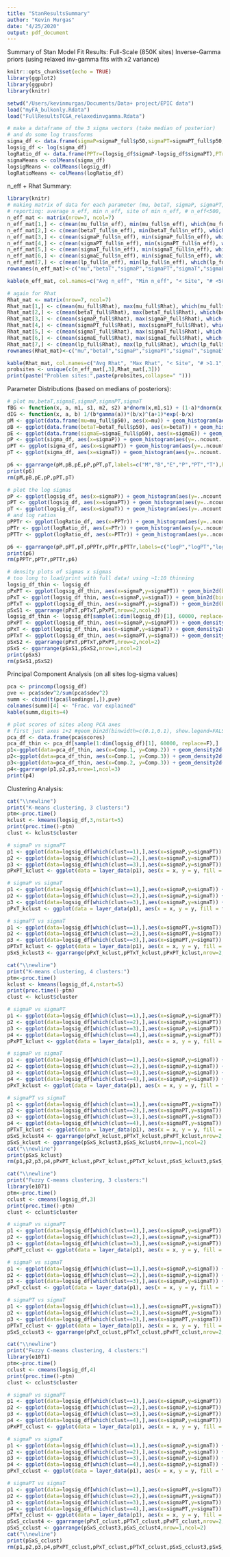 ```yaml
---
title: "StanResultsSummary"
author: "Kevin Murgas"
date: "4/25/2020"
output: pdf_document
---
```

Summary of Stan Model Fit Results: Full-Scale (850K sites)
\newline Inverse-Gamma priors (using relaxed inv-gamma fits with x2 variance)
```r
knitr::opts_chunk$set(echo = TRUE)
library(ggplot2)
library(ggpubr)
library(knitr)
```

```r
setwd("/Users/kevinmurgas/Documents/Data+ project/EPIC data")
load("myFA_bulkonly.Rdata")
load("FullResultsTCGA_relaxedinvgamma.Rdata")

# make a dataframe of the 3 sigma vectors (take median of posterior)
# and do some log transforms
sigma_df <- data.frame(sigmaP=sigmaP_full$p50,sigmaPT=sigmaPT_full$p50,sigmaT=sigmaT_full$p50)
logsig_df <- log(sigma_df)
logRatio_df <- data.frame(PPTr=(logsig_df$sigmaP-logsig_df$sigmaPT),PTr=(logsig_df$sigmaP-logsig_df$sigmaT),PTTr=(logsig_df$sigmaPT-logsig_df$sigmaT))
sigmaMeans <- colMeans(sigma_df)
logsigMeans <- colMeans(logsig_df)
logRatioMeans <- colMeans(logRatio_df)
```

n_eff + Rhat Summary: \newline
```r
library(knitr)
# making matrix of data for each parameter (mu, betaT, sigmaP, sigmaPT, sigmaT, sigmaE, lp__)
# reporting: average n_eff, min n_eff, site of min n_eff, # n_eff<500, (%), # n_eff<100, (%)
n_eff_mat <- matrix(nrow=7, ncol=7)
n_eff_mat[1,] <- c(mean(mu_full$n_eff), min(mu_full$n_eff), which(mu_full$n_eff==min(mu_full$n_eff)), sum(mu_full$n_eff<500), sum(mu_full$n_eff<500)*100/length(mu_full$n_eff), sum(mu_full$n_eff<100), sum(mu_full$n_eff<100)*100/length(mu_full$n_eff))
n_eff_mat[2,] <- c(mean(betaT_full$n_eff), min(betaT_full$n_eff), which(betaT_full$n_eff==min(betaT_full$n_eff)), sum(betaT_full$n_eff<500), sum(betaT_full$n_eff<500)*100/length(betaT_full$n_eff), sum(betaT_full$n_eff<100), sum(betaT_full$n_eff<100)*100/length(betaT_full$n_eff))
n_eff_mat[3,] <- c(mean(sigmaP_full$n_eff), min(sigmaP_full$n_eff), which(sigmaP_full$n_eff==min(sigmaP_full$n_eff)), sum(sigmaP_full$n_eff<500), sum(sigmaP_full$n_eff<500)*100/length(sigmaP_full$n_eff), sum(sigmaP_full$n_eff<100), sum(sigmaP_full$n_eff<100)*100/length(sigmaP_full$n_eff))
n_eff_mat[4,] <- c(mean(sigmaPT_full$n_eff), min(sigmaPT_full$n_eff), which(sigmaPT_full$n_eff==min(sigmaPT_full$n_eff)), sum(sigmaPT_full$n_eff<500), sum(sigmaPT_full$n_eff<500)*100/length(sigmaPT_full$n_eff), sum(sigmaPT_full$n_eff<100), sum(sigmaPT_full$n_eff<100)*100/length(sigmaPT_full$n_eff))
n_eff_mat[5,] <- c(mean(sigmaT_full$n_eff), min(sigmaT_full$n_eff), which(sigmaT_full$n_eff==min(sigmaT_full$n_eff)), sum(sigmaT_full$n_eff<500), sum(sigmaT_full$n_eff<500)*100/length(sigmaT_full$n_eff), sum(sigmaT_full$n_eff<100), sum(sigmaT_full$n_eff<100)*100/length(sigmaT_full$n_eff))
n_eff_mat[6,] <- c(mean(sigmaE_full$n_eff), min(sigmaE_full$n_eff), which(sigmaE_full$n_eff==min(sigmaE_full$n_eff)), sum(sigmaE_full$n_eff<500), sum(sigmaE_full$n_eff<500)*100/length(sigmaE_full$n_eff), sum(sigmaE_full$n_eff<100), sum(sigmaE_full$n_eff<100)*100/length(sigmaE_full$n_eff))
n_eff_mat[7,] <- c(mean(lp_full$n_eff), min(lp_full$n_eff), which(lp_full$n_eff==min(lp_full$n_eff)), sum(lp_full$n_eff<500), sum(lp_full$n_eff<500)*100/length(lp_full$n_eff), sum(lp_full$n_eff<100), sum(lp_full$n_eff<100)*100/length(lp_full$n_eff))
rownames(n_eff_mat)<-c("mu","betaT","sigmaP","sigmaPT","sigmaT","sigmaE","lp__")

kable(n_eff_mat, col.names=c("Avg n_eff", "Min n_eff", "< Site", "# <500","% <500","# <100", "% <100"), digits = 2)

# again for Rhat
Rhat_mat <- matrix(nrow=7, ncol=7)
Rhat_mat[1,] <- c(mean(mu_full$Rhat), max(mu_full$Rhat), which(mu_full$Rhat==max(mu_full$Rhat)), sum(mu_full$Rhat>1.1), sum(mu_full$Rhat>1.1)*100/length(mu_full$Rhat), sum(mu_full$Rhat>1.01), sum(mu_full$Rhat>1.01)*100/length(mu_full$Rhat))
Rhat_mat[2,] <- c(mean(betaT_full$Rhat), max(betaT_full$Rhat), which(betaT_full$Rhat==max(betaT_full$Rhat)), sum(betaT_full$Rhat>1.1), sum(betaT_full$Rhat>1.1)*100/length(betaT_full$Rhat), sum(betaT_full$Rhat>1.01), sum(betaT_full$Rhat>1.01)*100/length(betaT_full$Rhat))
Rhat_mat[3,] <- c(mean(sigmaP_full$Rhat), max(sigmaP_full$Rhat), which(sigmaP_full$Rhat==max(sigmaP_full$Rhat)), sum(sigmaP_full$Rhat>1.1), sum(sigmaP_full$Rhat>1.1)*100/length(sigmaP_full$Rhat), sum(sigmaP_full$Rhat>1.01), sum(sigmaP_full$Rhat>1.01)*100/length(sigmaP_full$Rhat))
Rhat_mat[4,] <- c(mean(sigmaPT_full$Rhat), max(sigmaPT_full$Rhat), which(sigmaPT_full$Rhat==max(sigmaPT_full$Rhat)), sum(sigmaPT_full$Rhat>1.1), sum(sigmaPT_full$Rhat>1.1)*100/length(sigmaPT_full$Rhat), sum(sigmaPT_full$Rhat>1.01), sum(sigmaPT_full$Rhat>1.01)*100/length(sigmaPT_full$Rhat))
Rhat_mat[5,] <- c(mean(sigmaT_full$Rhat), max(sigmaT_full$Rhat), which(sigmaT_full$Rhat==max(sigmaT_full$Rhat)), sum(sigmaT_full$Rhat>1.1), sum(sigmaT_full$Rhat>1.1)*100/length(sigmaT_full$Rhat), sum(sigmaT_full$Rhat>1.01), sum(sigmaT_full$Rhat>1.01)*100/length(sigmaT_full$Rhat))
Rhat_mat[6,] <- c(mean(sigmaE_full$Rhat), max(sigmaE_full$Rhat), which(sigmaE_full$Rhat==max(sigmaE_full$Rhat)), sum(sigmaE_full$Rhat>1.1), sum(sigmaE_full$Rhat>1.1)*100/length(sigmaE_full$Rhat), sum(sigmaE_full$Rhat>1.01), sum(sigmaE_full$Rhat>1.01)*100/length(sigmaE_full$Rhat))
Rhat_mat[7,] <- c(mean(lp_full$Rhat), max(lp_full$Rhat), which(lp_full$Rhat==max(lp_full$Rhat)), sum(lp_full$Rhat>1.1), sum(lp_full$Rhat>1.1)*100/length(lp_full$Rhat), sum(lp_full$Rhat>1.01), sum(lp_full$Rhat>1.01)*100/length(lp_full$Rhat))
rownames(Rhat_mat)<-c("mu","betaT","sigmaP","sigmaPT","sigmaT","sigmaE","lp__")

kable(Rhat_mat, col.names=c("Avg Rhat", "Max Rhat", "< Site", "# >1.1","% >1.1","# >1.01", "% >1.01"), digits = 2)
probsites <- unique(c(n_eff_mat[,3],Rhat_mat[,3]))
print(paste("Problem sites:",paste(probsites,collapse=" ")))
```
\newpage
Parameter Distributions (based on medians of posteriors): \newline
```r

# plot mu,betaT,sigmaE,sigmaP,sigmaPT,sigmaT
fBG <- function(x, a, m1, s1, m2, s2) a*dnorm(x,m1,s1) + (1-a)*dnorm(x,m2,s2)
dIG <- function(x, a, b) 1/(b*gamma(a))*(b/x)^(a+1)*exp(-b/x)
pM <- ggplot(data.frame(mu=mu_full$p50), aes(x=mu)) + geom_histogram(aes(y=..ncount..), binwidth=0.1) + ggtitle("Mu") + xlim(c(-5,5)) + geom_vline(xintercept=mean(mu_full$p50), linetype="dotted") + theme_bw() + stat_function(fun=function(x) fBG(x,0.3557,-3.0675, 0.75214,1.1290, 1.39197)/0.1906566,geom="line",color="red")
pB <- ggplot(data.frame(betaT=betaT_full$p50), aes(x=betaT)) + geom_histogram(aes(y=..ncount..), binwidth=0.1) + ggtitle("BetaT") + xlim(c(-5,5)) + geom_vline(xintercept=mean(betaT_full$p50), linetype="dotted") + theme_bw() + stat_function(fun=function(x) dcauchy(x,-0.04051, 0.38660)/0.823357,geom="line",color="red")
pE <- ggplot(data.frame(sigmaE=sigmaE_full$p50), aes(x=sigmaE)) + geom_histogram(aes(y=..ncount..), binwidth=0.05) + ggtitle("sigmaE") + xlim(c(0,2)) + geom_vline(xintercept=mean(sigmaE_full$p50), linetype="dotted") + theme_bw() + stat_function(fun=function(x) dIG(x,1,1)/0.54134, geom="line",color="red")
pP <- ggplot(sigma_df, aes(x=sigmaP)) + geom_histogram(aes(y=..ncount..), binwidth=0.05) + ggtitle("sigmaP") + xlim(c(0,2)) + geom_vline(xintercept=sigmaMeans[1], linetype="dotted") + theme_bw() + stat_function(fun=function(x) dIG(x, 3.7350, 1.0694)/2.9791,geom="line",color="red")
pPT <- ggplot(sigma_df, aes(x=sigmaPT)) + geom_histogram(aes(y=..ncount..), binwidth=0.05) + ggtitle("sigmaPT") + xlim(c(0,2)) + geom_vline(xintercept=sigmaMeans[2], linetype="dotted") + theme_bw() + stat_function(fun=function(x) dIG(x, 2.4884, 1.2601)/1.4368,geom="line",color="red")
pT <- ggplot(sigma_df, aes(x=sigmaT)) + geom_histogram(aes(y=..ncount..), binwidth=0.05) + ggtitle("sigmaT") + xlim(c(0,2)) + geom_vline(xintercept=sigmaMeans[3], linetype="dotted") + theme_bw() + stat_function(fun=function(x) dIG(x, 4.8358, 1.1529)/3.9851,geom="line",color="red")

p6 <- ggarrange(pM,pB,pE,pP,pPT,pT,labels=c("M","B","E","P","PT","T"),hjust=0,nrow=2,ncol=3)
print(p6)
rm(pM,pB,pE,pP,pPT,pT)

# plot the log sigmas
pP <- ggplot(logsig_df, aes(x=sigmaP)) + geom_histogram(aes(y=..ncount..), binwidth=0.1) + ggtitle("log(sigmaP)") + xlim(c(-5,5)) + geom_vline(xintercept=logsigMeans[1], linetype="dotted") + theme_bw()  + stat_function(fun=function(x) dIG(exp(x), 3.7350, 1.0694)/2.9791, geom="line",color="red")
pPT <- ggplot(logsig_df, aes(x=sigmaPT)) + geom_histogram(aes(y=..ncount..), binwidth=0.1) + ggtitle("log(sigmaPT)") + xlim(c(-5,5)) + geom_vline(xintercept=logsigMeans[2], linetype="dotted") + theme_bw() + stat_function(fun=function(x) dIG(exp(x), 2.4884, 1.2601)/1.4368, geom="line",color="red")
pT <- ggplot(logsig_df, aes(x=sigmaT)) + geom_histogram(aes(y=..ncount..), binwidth=0.1) + ggtitle("log(sigmaT)") + xlim(c(-5,5)) + geom_vline(xintercept=logsigMeans[3], linetype="dotted") + theme_bw() + stat_function(fun=function(x) dIG(exp(x), 4.8358, 1.1529)/3.9851, geom="line",color="red")
# and log ratios
pPPTr <- ggplot(logRatio_df, aes(x=PPTr)) + geom_histogram(aes(y=..ncount..), binwidth=0.1) + ggtitle(expression("log("*sigma*"P/"*sigma*"PT)")) + xlim(c(-5,5)) + geom_vline(xintercept=logRatioMeans[1], linetype="dotted") + theme_bw()
pPTr <- ggplot(logRatio_df, aes(x=PTr)) + geom_histogram(aes(y=..ncount..), binwidth=0.1) + ggtitle(expression("log("*sigma*"P/"*sigma*"T)")) + xlim(c(-5,5)) + geom_vline(xintercept=logRatioMeans[2], linetype="dotted") + theme_bw()
pPTTr <- ggplot(logRatio_df, aes(x=PTTr)) + geom_histogram(aes(y=..ncount..), binwidth=0.1) + ggtitle(expression("log("*sigma*"PT/"*sigma*"T)")) + xlim(c(-5,5)) + geom_vline(xintercept=logRatioMeans[3], linetype="dotted") + theme_bw()

p6 <- ggarrange(pP,pPT,pT,pPPTr,pPTr,pPTTr,labels=c("logP","logPT","logT","PPTr","PTr","PTTr"),hjust=0,nrow=2,ncol=3)
print(p6)
rm(pPPTr,pPTr,pPTTr,p6)

# density plots of sigmas x sigmas
# too long to load/print with full data! using ~1:10 thinning
logsig_df_thin <- logsig_df
pPxPT <- ggplot(logsig_df_thin, aes(x=sigmaP,y=sigmaPT)) + geom_bin2d(binwidth=c(0.1,0.1), show.legend=FALSE) + ggtitle("log-P vs log-PT") + xlim(-5,2) + ylim(-5,2)
pPxT <- ggplot(logsig_df_thin, aes(x=sigmaP,y=sigmaT)) + geom_bin2d(binwidth=c(0.1,0.1), show.legend=FALSE) + ggtitle("log-P vs log-T") + xlim(-5,2) + ylim(-5,2)
pPTxT <- ggplot(logsig_df_thin, aes(x=sigmaPT,y=sigmaT)) + geom_bin2d(binwidth=c(0.1,0.1), show.legend=FALSE) + ggtitle("log-PT vs log-T") + xlim(-5,2) + ylim(-5,2)
pSxS1 <- ggarrange(pPxT,pPTxT,pPxPT,nrow=2,ncol=2)
logsig_df_thin <- logsig_df[sample(1:dim(logsig_df)[1], 60000, replace=F),]
pPxPT <- ggplot(logsig_df_thin, aes(x=sigmaP,y=sigmaPT)) + geom_density2d() + ggtitle("log-P vs log-PT") + xlim(-3,1) + ylim(-3,1)
pPxT <- ggplot(logsig_df_thin, aes(x=sigmaP,y=sigmaT)) + geom_density2d() + ggtitle("log-P vs log-T") + xlim(-3,1) + ylim(-3,1)
pPTxT <- ggplot(logsig_df_thin, aes(x=sigmaPT,y=sigmaT)) + geom_density2d() + ggtitle("log-PT vs log-T") + xlim(-3,1) + ylim(-3,1)
pSxS2 <- ggarrange(pPxT,pPTxT,pPxPT,nrow=2,ncol=2)
pSxS <- ggarrange(pSxS1,pSxS2,nrow=1,ncol=2)
print(pSxS)
rm(pSxS1,pSxS2)
```
\newpage
Principal Component Analysis (on all sites log-sigma values) \newline
```r
pca <- princomp(logsig_df)
pve <- pca$sdev^2/sum(pca$sdev^2)
summ <- cbind(t(pca$loadings[,]),pve)
colnames(summ)[4] <- "Frac. var explained"
kable(summ,digits=4)

# plot scores of sites along PCA axes
# first just axes 1+2 #geom_bin2d(binwidth=c(0.1,0.1), show.legend=FALSE)
pca_df <- data.frame(pca$scores)
pca_df_thin <- pca_df[sample(1:dim(logsig_df)[1], 60000, replace=F),]
p1<-ggplot(data=pca_df_thin, aes(x=Comp.1, y=Comp.2)) + geom_density2d() + ggtitle("Comp 1 vs 2")
p2<-ggplot(data=pca_df_thin, aes(x=Comp.1, y=Comp.3)) + geom_density2d() + ggtitle("Comp 1 vs 3")
p3<-ggplot(data=pca_df_thin, aes(x=Comp.2, y=Comp.3)) + geom_density2d() + ggtitle("Comp 2 vs 3")
p4<-ggarrange(p1,p2,p3,nrow=1,ncol=3)
print(p4)
```
\newpage
Clustering Analysis: \newline 
```r
cat("\\newline")
print("K-means clustering, 3 clusters:")
ptm<-proc.time()
kclust <- kmeans(logsig_df,3,nstart=5)
print(proc.time()-ptm)
clust <- kclust$cluster

# sigmaP vs sigmaPT
p1 <- ggplot(data=logsig_df[which(clust==1),],aes(x=sigmaP,y=sigmaPT)) + geom_bin2d(binwidth=c(0.1,0.1)) + scale_fill_gradient(low="transparent", high="red")
p2 <- ggplot(data=logsig_df[which(clust==2),],aes(x=sigmaP,y=sigmaPT)) + geom_bin2d(binwidth=c(0.1,0.1)) + scale_fill_gradient(low="transparent", high="green")
p3 <- ggplot(data=logsig_df[which(clust==3),],aes(x=sigmaP,y=sigmaPT)) + geom_bin2d(binwidth=c(0.1,0.1)) + scale_fill_gradient(low="transparent", high="blue")
pPxPT_kclust <- ggplot(data = layer_data(p1), aes(x = x, y = y, fill = fill)) + geom_tile() + geom_tile(data = layer_data(p2)) + geom_tile(data = layer_data(p3)) + scale_fill_identity() + theme_bw() + ggtitle("log-P x log-PT") + xlim(-3,1) + ylim(-3,1) + xlab("sigmaP") + ylab("sigmaPT")

# sigmaP vs sigmaT
p1 <- ggplot(data=logsig_df[which(clust==1),],aes(x=sigmaP,y=sigmaT)) + geom_bin2d(binwidth=c(0.1,0.1)) + scale_fill_gradient(low="transparent", high="red")
p2 <- ggplot(data=logsig_df[which(clust==2),],aes(x=sigmaP,y=sigmaT)) + geom_bin2d(binwidth=c(0.1,0.1)) + scale_fill_gradient(low="transparent", high="green")
p3 <- ggplot(data=logsig_df[which(clust==3),],aes(x=sigmaP,y=sigmaT)) + geom_bin2d(binwidth=c(0.1,0.1)) + scale_fill_gradient(low="transparent", high="blue")
pPxT_kclust <- ggplot(data = layer_data(p1), aes(x = x, y = y, fill = fill)) + geom_tile() + geom_tile(data = layer_data(p2)) + geom_tile(data = layer_data(p3)) + scale_fill_identity() + theme_bw() + ggtitle("log-P x log-T") + xlim(-3,1) + ylim(-3,1) + xlab("sigmaP") + ylab("sigmaT")

# sigmaPT vs sigmaT
p1 <- ggplot(data=logsig_df[which(clust==1),],aes(x=sigmaPT,y=sigmaT)) + geom_bin2d(binwidth=c(0.1,0.1)) + scale_fill_gradient(low="transparent", high="red")
p2 <- ggplot(data=logsig_df[which(clust==2),],aes(x=sigmaPT,y=sigmaT)) + geom_bin2d(binwidth=c(0.1,0.1)) + scale_fill_gradient(low="transparent", high="green")
p3 <- ggplot(data=logsig_df[which(clust==3),],aes(x=sigmaPT,y=sigmaT)) + geom_bin2d(binwidth=c(0.1,0.1)) + scale_fill_gradient(low="transparent", high="blue")
pPTxT_kclust <- ggplot(data = layer_data(p1), aes(x = x, y = y, fill = fill)) + geom_tile() + geom_tile(data = layer_data(p2)) + geom_tile(data = layer_data(p3)) + scale_fill_identity() + theme_bw() + ggtitle("log-PT x log-T") + xlim(-3,1) + ylim(-3,1) + xlab("sigmaPT") + ylab("sigmaT")
pSxS_kclust3 <- ggarrange(pPxT_kclust,pPTxT_kclust,pPxPT_kclust,nrow=2,ncol=2)

cat("\\newline")
print("K-means clustering, 4 clusters:")
ptm<-proc.time()
kclust <- kmeans(logsig_df,4,nstart=5)
print(proc.time()-ptm)
clust <- kclust$cluster

# sigmaP vs sigmaPT
p1 <- ggplot(data=logsig_df[which(clust==1),],aes(x=sigmaP,y=sigmaPT)) + geom_bin2d(binwidth=c(0.1,0.1)) + scale_fill_gradient(low="transparent", high="red")
p2 <- ggplot(data=logsig_df[which(clust==2),],aes(x=sigmaP,y=sigmaPT)) + geom_bin2d(binwidth=c(0.1,0.1)) + scale_fill_gradient(low="transparent", high="green")
p3 <- ggplot(data=logsig_df[which(clust==3),],aes(x=sigmaP,y=sigmaPT)) + geom_bin2d(binwidth=c(0.1,0.1)) + scale_fill_gradient(low="transparent", high="blue")
p4 <- ggplot(data=logsig_df[which(clust==4),],aes(x=sigmaP,y=sigmaPT)) + geom_bin2d(binwidth=c(0.1,0.1)) + scale_fill_gradient(low="transparent", high="orange")
pPxPT_kclust <- ggplot(data = layer_data(p1), aes(x = x, y = y, fill = fill)) + geom_tile() + geom_tile(data = layer_data(p2)) + geom_tile(data = layer_data(p3)) + geom_tile(data = layer_data(p4)) + scale_fill_identity() + theme_bw() + ggtitle("log-P x log-PT") + xlim(-3,1) + ylim(-3,1) + xlab("sigmaP") + ylab("sigmaPT")

# sigmaP vs sigmaT
p1 <- ggplot(data=logsig_df[which(clust==1),],aes(x=sigmaP,y=sigmaT)) + geom_bin2d(binwidth=c(0.1,0.1)) + scale_fill_gradient(low="transparent", high="red")
p2 <- ggplot(data=logsig_df[which(clust==2),],aes(x=sigmaP,y=sigmaT)) + geom_bin2d(binwidth=c(0.1,0.1)) + scale_fill_gradient(low="transparent", high="green")
p3 <- ggplot(data=logsig_df[which(clust==3),],aes(x=sigmaP,y=sigmaT)) + geom_bin2d(binwidth=c(0.1,0.1)) + scale_fill_gradient(low="transparent", high="blue")
p4 <- ggplot(data=logsig_df[which(clust==4),],aes(x=sigmaP,y=sigmaT)) + geom_bin2d(binwidth=c(0.1,0.1)) + scale_fill_gradient(low="transparent", high="orange")
pPxT_kclust <- ggplot(data = layer_data(p1), aes(x = x, y = y, fill = fill)) + geom_tile() + geom_tile(data = layer_data(p2)) + geom_tile(data = layer_data(p3)) + geom_tile(data = layer_data(p4)) + scale_fill_identity() + theme_bw() + ggtitle("log-P x log-T") + xlim(-3,1) + ylim(-3,1) + xlab("sigmaP") + ylab("sigmaT")

# sigmaPT vs sigmaT
p1 <- ggplot(data=logsig_df[which(clust==1),],aes(x=sigmaPT,y=sigmaT)) + geom_bin2d(binwidth=c(0.1,0.1)) + scale_fill_gradient(low="transparent", high="red")
p2 <- ggplot(data=logsig_df[which(clust==2),],aes(x=sigmaPT,y=sigmaT)) + geom_bin2d(binwidth=c(0.1,0.1)) + scale_fill_gradient(low="transparent", high="green")
p3 <- ggplot(data=logsig_df[which(clust==3),],aes(x=sigmaPT,y=sigmaT)) + geom_bin2d(binwidth=c(0.1,0.1)) + scale_fill_gradient(low="transparent", high="blue")
p4 <- ggplot(data=logsig_df[which(clust==4),],aes(x=sigmaPT,y=sigmaT)) + geom_bin2d(binwidth=c(0.1,0.1)) + scale_fill_gradient(low="transparent", high="orange")
pPTxT_kclust <- ggplot(data = layer_data(p1), aes(x = x, y = y, fill = fill)) + geom_tile() + geom_tile(data = layer_data(p2)) + geom_tile(data = layer_data(p3)) + geom_tile(data = layer_data(p4)) + scale_fill_identity() + theme_bw() + ggtitle("log-PT x log-T") + xlim(-3,1) + ylim(-3,1) + xlab("sigmaPT") + ylab("sigmaT")
pSxS_kclust4 <- ggarrange(pPxT_kclust,pPTxT_kclust,pPxPT_kclust,nrow=2,ncol=2)
pSxS_kclust <- ggarrange(pSxS_kclust3,pSxS_kclust4,nrow=1,ncol=2)
cat("\\newline")
print(pSxS_kclust)
rm(p1,p2,p3,p4,pPxPT_kclust,pPxT_kclust,pPTxT_kclust,pSxS_kclust3,pSxS_kclust4,pSxS_kclust)

cat("\\newline")
print("Fuzzy C-means clustering, 3 clusters:")
library(e1071)
ptm<-proc.time()
cclust <- cmeans(logsig_df,3)
print(proc.time()-ptm)
clust <- cclust$cluster

# sigmaP vs sigmaPT
p1 <- ggplot(data=logsig_df[which(clust==1),],aes(x=sigmaP,y=sigmaPT)) + geom_bin2d(binwidth=c(0.1,0.1)) + scale_fill_gradient(low="transparent", high="red")
p2 <- ggplot(data=logsig_df[which(clust==2),],aes(x=sigmaP,y=sigmaPT)) + geom_bin2d(binwidth=c(0.1,0.1)) + scale_fill_gradient(low="transparent", high="green")
p3 <- ggplot(data=logsig_df[which(clust==3),],aes(x=sigmaP,y=sigmaPT)) + geom_bin2d(binwidth=c(0.1,0.1)) + scale_fill_gradient(low="transparent", high="blue")
pPxPT_cclust <- ggplot(data = layer_data(p1), aes(x = x, y = y, fill = fill)) + geom_tile() + geom_tile(data = layer_data(p2)) + geom_tile(data = layer_data(p3)) + scale_fill_identity() + theme_bw() + ggtitle("log-P x log-PT") + xlim(-3,1) + ylim(-3,1) + xlab("sigmaP") + ylab("sigmaPT")

# sigmaP vs sigmaT
p1 <- ggplot(data=logsig_df[which(clust==1),],aes(x=sigmaP,y=sigmaT)) + geom_bin2d(binwidth=c(0.1,0.1)) + scale_fill_gradient(low="transparent", high="red")
p2 <- ggplot(data=logsig_df[which(clust==2),],aes(x=sigmaP,y=sigmaT)) + geom_bin2d(binwidth=c(0.1,0.1)) + scale_fill_gradient(low="transparent", high="green")
p3 <- ggplot(data=logsig_df[which(clust==3),],aes(x=sigmaP,y=sigmaT)) + geom_bin2d(binwidth=c(0.1,0.1)) + scale_fill_gradient(low="transparent", high="blue")
pPxT_cclust <- ggplot(data = layer_data(p1), aes(x = x, y = y, fill = fill)) + geom_tile() + geom_tile(data = layer_data(p2)) + geom_tile(data = layer_data(p3)) + scale_fill_identity() + theme_bw() + ggtitle("log-P x log-T") + xlim(-3,1) + ylim(-3,1) + xlab("sigmaP") + ylab("sigmaT")

# sigmaPT vs sigmaT
p1 <- ggplot(data=logsig_df[which(clust==1),],aes(x=sigmaPT,y=sigmaT)) + geom_bin2d(binwidth=c(0.1,0.1)) + scale_fill_gradient(low="transparent", high="red")
p2 <- ggplot(data=logsig_df[which(clust==2),],aes(x=sigmaPT,y=sigmaT)) + geom_bin2d(binwidth=c(0.1,0.1)) + scale_fill_gradient(low="transparent", high="green")
p3 <- ggplot(data=logsig_df[which(clust==3),],aes(x=sigmaPT,y=sigmaT)) + geom_bin2d(binwidth=c(0.1,0.1)) + scale_fill_gradient(low="transparent", high="blue")
pPTxT_cclust <- ggplot(data = layer_data(p1), aes(x = x, y = y, fill = fill)) + geom_tile() + geom_tile(data = layer_data(p2)) + geom_tile(data = layer_data(p3)) + scale_fill_identity() + theme_bw() + ggtitle("log-PT x log-T") + xlim(-3,1) + ylim(-3,1) + xlab("sigmaPT") + ylab("sigmaT")
pSxS_cclust3 <- ggarrange(pPxT_cclust,pPTxT_cclust,pPxPT_cclust,nrow=2,ncol=2)

cat("\\newline")
print("Fuzzy C-means clustering, 4 clusters:")
library(e1071)
ptm<-proc.time()
cclust <- cmeans(logsig_df,4)
print(proc.time()-ptm)
clust <- cclust$cluster

# sigmaP vs sigmaPT
p1 <- ggplot(data=logsig_df[which(clust==1),],aes(x=sigmaP,y=sigmaPT)) + geom_bin2d(binwidth=c(0.1,0.1)) + scale_fill_gradient(low="transparent", high="red")
p2 <- ggplot(data=logsig_df[which(clust==2),],aes(x=sigmaP,y=sigmaPT)) + geom_bin2d(binwidth=c(0.1,0.1)) + scale_fill_gradient(low="transparent", high="green")
p3 <- ggplot(data=logsig_df[which(clust==3),],aes(x=sigmaP,y=sigmaPT)) + geom_bin2d(binwidth=c(0.1,0.1)) + scale_fill_gradient(low="transparent", high="blue")
p4 <- ggplot(data=logsig_df[which(clust==4),],aes(x=sigmaP,y=sigmaPT)) + geom_bin2d(binwidth=c(0.1,0.1)) + scale_fill_gradient(low="transparent", high="orange")
pPxPT_cclust <- ggplot(data = layer_data(p1), aes(x = x, y = y, fill = fill)) + geom_tile() + geom_tile(data = layer_data(p2)) + geom_tile(data = layer_data(p3)) + geom_tile(data = layer_data(p4)) + scale_fill_identity() + theme_bw() + ggtitle("log-P x log-PT") + xlim(-3,1) + ylim(-3,1) + xlab("sigmaP") + ylab("sigmaPT")

# sigmaP vs sigmaT
p1 <- ggplot(data=logsig_df[which(clust==1),],aes(x=sigmaP,y=sigmaT)) + geom_bin2d(binwidth=c(0.1,0.1)) + scale_fill_gradient(low="transparent", high="red")
p2 <- ggplot(data=logsig_df[which(clust==2),],aes(x=sigmaP,y=sigmaT)) + geom_bin2d(binwidth=c(0.1,0.1)) + scale_fill_gradient(low="transparent", high="green")
p3 <- ggplot(data=logsig_df[which(clust==3),],aes(x=sigmaP,y=sigmaT)) + geom_bin2d(binwidth=c(0.1,0.1)) + scale_fill_gradient(low="transparent", high="blue")
p4 <- ggplot(data=logsig_df[which(clust==4),],aes(x=sigmaP,y=sigmaT)) + geom_bin2d(binwidth=c(0.1,0.1)) + scale_fill_gradient(low="transparent", high="orange")
pPxT_cclust <- ggplot(data = layer_data(p1), aes(x = x, y = y, fill = fill)) + geom_tile() + geom_tile(data = layer_data(p2)) + geom_tile(data = layer_data(p3)) + geom_tile(data = layer_data(p4)) + scale_fill_identity() + theme_bw() + ggtitle("log-P x log-T") + xlim(-3,1) + ylim(-3,1) + xlab("sigmaP") + ylab("sigmaT")

# sigmaPT vs sigmaT
p1 <- ggplot(data=logsig_df[which(clust==1),],aes(x=sigmaPT,y=sigmaT)) + geom_bin2d(binwidth=c(0.1,0.1)) + scale_fill_gradient(low="transparent", high="red")
p2 <- ggplot(data=logsig_df[which(clust==2),],aes(x=sigmaPT,y=sigmaT)) + geom_bin2d(binwidth=c(0.1,0.1)) + scale_fill_gradient(low="transparent", high="green")
p3 <- ggplot(data=logsig_df[which(clust==3),],aes(x=sigmaPT,y=sigmaT)) + geom_bin2d(binwidth=c(0.1,0.1)) + scale_fill_gradient(low="transparent", high="blue")
p4 <- ggplot(data=logsig_df[which(clust==4),],aes(x=sigmaPT,y=sigmaT)) + geom_bin2d(binwidth=c(0.1,0.1)) + scale_fill_gradient(low="transparent", high="orange")
pPTxT_cclust <- ggplot(data = layer_data(p1), aes(x = x, y = y, fill = fill)) + geom_tile() + geom_tile(data = layer_data(p2)) + geom_tile(data = layer_data(p3)) + geom_tile(data = layer_data(p4)) + scale_fill_identity() + theme_bw() + ggtitle("log-PT x log-T") + xlim(-3,1) + ylim(-3,1) + xlab("sigmaPT") + ylab("sigmaT")
pSxS_cclust4 <- ggarrange(pPxT_cclust,pPTxT_cclust,pPxPT_cclust,nrow=2,ncol=2)
pSxS_cclust <- ggarrange(pSxS_cclust3,pSxS_cclust4,nrow=1,ncol=2)
cat("\\newline")
print(pSxS_cclust)
rm(p1,p2,p3,p4,pPxPT_cclust,pPxT_cclust,pPTxT_cclust,pSxS_cclust3,pSxS_cclust4,pSxS_cclust)
```



